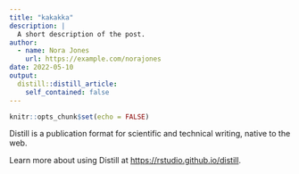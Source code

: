```yaml
---
title: "kakakka"
description: |
  A short description of the post.
author:
  - name: Nora Jones
    url: https://example.com/norajones
date: 2022-05-10
output:
  distill::distill_article:
    self_contained: false
---
```



```r
knitr::opts_chunk$set(echo = FALSE)
```

Distill is a publication format for scientific and technical writing, native to the web.

Learn more about using Distill at <https://rstudio.github.io/distill>.


